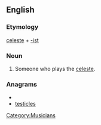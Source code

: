 ==English==

===Etymology===
[[celeste]] + [[-ist]]

===Noun===
{{en-noun}}

# Someone who plays the [[celeste]].

===Anagrams===
* {{alphagram|ceeilsstt}}
* [[testicles#English|testicles]]


[[Category:Musicians]]